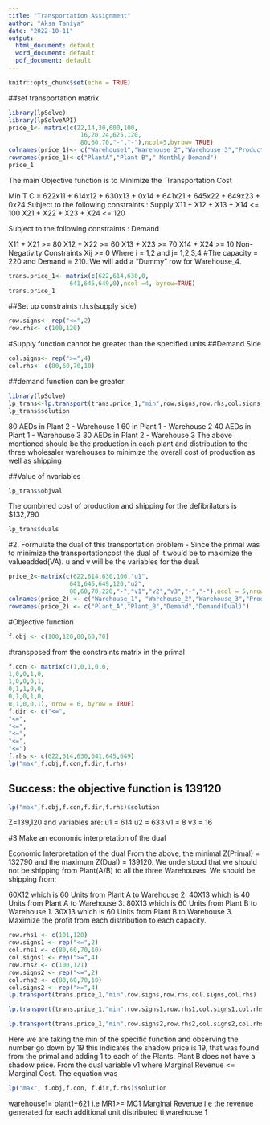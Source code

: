 ---
title: "Transportation Assignment"
author: "Aksa Taniya"
date: "2022-10-11"
output:
  html_document: default
  word_document: default
  pdf_document: default
---

```{r setup, include=FALSE}
knitr::opts_chunk$set(echo = TRUE)
```


##set transportation matrix

```{r}
library(lpSolve)
library(lpSolveAPI)
price_1<- matrix(c(22,14,30,600,100,
                    16,20,24,625,120,
                    80,60,70,"-","-"),ncol=5,byrow= TRUE)
colnames(price_1)<- c("Warehouse1","Warehouse 2","Warehouse 3","Production cost","Production Capacity")
rownames(price_1)<-c("PlantA","Plant B"," Monthly Demand")
price_1
```


The main Objective function is to Minimize the `Transportation Cost

Min T C = 622x11 + 614x12 + 630x13 + 0x14 + 641x21 + 645x22 + 649x23 + 0x24
Subject to the following constraints : Supply
X11 + X12 + X13 + X14 <= 100 X21 + X22 + X23 + X24 <= 120

Subject to the following constraints : Demand

X11 + X21 >= 80 X12 + X22 >= 60 X13 + X23 >= 70 X14 + X24 >= 10
Non-Negativity Constraints
Xij >= 0
Where i = 1,2 and j= 1,2,3,4 #The capacity = 220 and Demand = 210. We will add a “Dummy” row for
Warehouse_4.

```{r}
trans.price_1<- matrix(c(622,614,630,0,
                 641,645,649,0),ncol =4, byrow=TRUE)
trans.price_1
```

##Set up constraints r.h.s(supply side)
```{r}
row.signs<- rep("<=",2)
row.rhs<- c(100,120)
```

#Supply function cannot be greater than the specified units
##Demand Side
```{r}
col.signs<- rep(">=",4)
col.rhs<- c(80,60,70,10)
```

##demand function can be greater

```{r}
library(lpSolve)
lp_trans<-lp.transport(trans.price_1,"min",row.signs,row.rhs,col.signs,col.rhs)
lp_trans$solution
```
80 AEDs in Plant 2 - Warehouse 1 
60 in Plant 1 - Warehouse 2 
40 AEDs in Plant 1 - Warehouse 3
30 AEDs in Plant 2 - Warehouse 3 
The above mentioned should be the production in each plant and distribution to the three wholesaler warehouses to minimize the overall cost of production as well as shipping

##Value of nvariables
```{r}
lp_trans$objval
```
The combined cost of production and shipping for the defibrilators is $132,790

```{r}
lp_trans$duals
```

#2. Formulate the dual of this transportation problem  - Since the primal was to minimize the transportationcost the dual of it would be to maximize the valueadded(VA). u and v will be the variables for the dual.

```{r}
price_2<-matrix(c(622,614,630,100,"u1",
                 641,645,649,120,"u2",
                 80,60,70,220,"-","v1","v2","v3","-","-"),ncol = 5,nrow=4,byrow=TRUE)
colnames(price_2) <- c("Warehouse_1", "Warehouse_2","Warehouse_3","Production Capacity","Supply(Dual)")
rownames(price_2) <- c("Plant_A","Plant_B","Demand","Demand(Dual)")
```
#Objective function
```{r}
f.obj <- c(100,120,80,60,70)
```

#transposed from the constraints matrix in the primal
```{r}
f.con <- matrix(c(1,0,1,0,0,
1,0,0,1,0,
1,0,0,0,1,
0,1,1,0,0,
0,1,0,1,0,
0,1,0,0,1), nrow = 6, byrow = TRUE)
f.dir <- c("<=",
"<=",
"<=",
"<=",
"<=",
"<=")
f.rhs <- c(622,614,630,641,645,649)
lp("max",f.obj,f.con,f.dir,f.rhs)
```
## Success: the objective function is 139120

```{r}
lp("max",f.obj,f.con,f.dir,f.rhs)$solution
```
Z=139,120 and variables are:
u1 = 614 u2 = 633 v1 = 8 v3 = 16

#3.Make an economic interpretation of the dual 

Economic Interpretation of the dual From the above, the minimal Z(Primal) = 132790 and the maximum Z(Dual) = 139120. 
We understood that we should not be shipping from Plant(A/B) to all the three Warehouses. We should be shipping from:

60X12 which is 60 Units from Plant A to Warehouse 2. 
40X13 which is 40 Units from Plant A to Warehouse 3.
80X13 which is 60 Units from Plant B to Warehouse 1. 
30X13 which is 60 Units from Plant B to Warehouse 3. 
Maximize the profit from each distribution to each capacity.


```{r}
row.rhs1 <- c(101,120)
row.signs1 <- rep("<=",2)
col.rhs1 <- c(80,60,70,10)
col.signs1 <- rep(">=",4)
row.rhs2 <- c(100,121)
row.signs2 <- rep("<=",2)
col.rhs2 <- c(80,60,70,10)
col.signs2 <- rep(">=",4)
lp.transport(trans.price_1,"min",row.signs,row.rhs,col.signs,col.rhs)
```

```{r}
lp.transport(trans.price_1,"min",row.signs1,row.rhs1,col.signs1,col.rhs1)
```

```{r}
lp.transport(trans.price_1,"min",row.signs2,row.rhs2,col.signs2,col.rhs2)
```

Here we are taking the min of the specific function and observing the number go down by 19 this indicates
the shadow price is 19, that was found from the primal and adding 1 to each of the Plants. Plant B does not
have a shadow price. From the dual variable v1 where Marginal Revenue <= Marginal Cost. The equation
was

```{r}
lp("max", f.obj,f.con, f.dir,f.rhs)$solution

```
warehouse1= plant1+621 i.e MR1>= MC1 Marginal Revenue i.e the revenue generated for each additional unit distributed ti warehouse 1 


